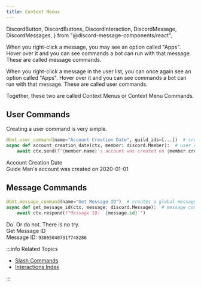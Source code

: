 ```yaml
---
title: Context Menus
---
```


  DiscordButton,
  DiscordButtons,
  DiscordInteraction,
  DiscordMessage,
  DiscordMessages,
} from "@discord-message-components/react";

When you right-click a message, you may see an option called "Apps". Hover over it and you can see
commands a bot can run with that message. These are called message commands.

When you right-click a message in the user list, you can once again see an option called "Apps". 
Hover over it and you can see commands a bot can run with that message. These are called user commands.

Together, these two are called Context Menus or Context Menu Commands.

## User Commands

Creating a user command is very simple.

```python
@bot.user_command(name="Account Creation Date", guild_ids=[...])  # create a user command for the supplied guilds
async def account_creation_date(ctx, member: discord.Member):  # user commands return the member
    await ctx.send(f"{member.name}'s account was created on {member.created_at}")
```

<DiscordMessages>
  <DiscordMessage
    author="Guide Bot"
    avatar="red"
    bot
  >
    <div slot="interactions">
      <DiscordInteraction author="Guide Guy" avatar="blue">Account Creation Date</DiscordInteraction>
    </div>
    Guide Man's account was created on 2020-01-01
  </DiscordMessage>
</DiscordMessages>

## Message Commands

```python title="Message Commands Example"
@bot.message_command(name="Get Message ID")  # creates a global message command. use guild_ids=[] to create guild-specific commands.
async def get_message_id(ctx, message: discord.Message):  # message commands return the message
    await ctx.respond(f"Message ID: `{message.id}`")
```

<DiscordMessages>
  <DiscordMessage
    author="Guide Guy"
    avatar="blue"
  >
    Do. Or do not. There is no try.
  </DiscordMessage>
  <DiscordMessage
    author="Guide Bot"
    avatar="red"
    bot
  >
    <div slot="interactions">
      <DiscordInteraction
        author="Guide Man"
        avatar="green"
        command
      >
        Get Message ID
      </DiscordInteraction>
    </div>
    Message ID: <code>930650407917748286</code>
  </DiscordMessage>
</DiscordMessages>

<br/>

:::info Related Topics

- [Slash Commands](slash-commands)
- [Interactions Index](../Interactions)

:::